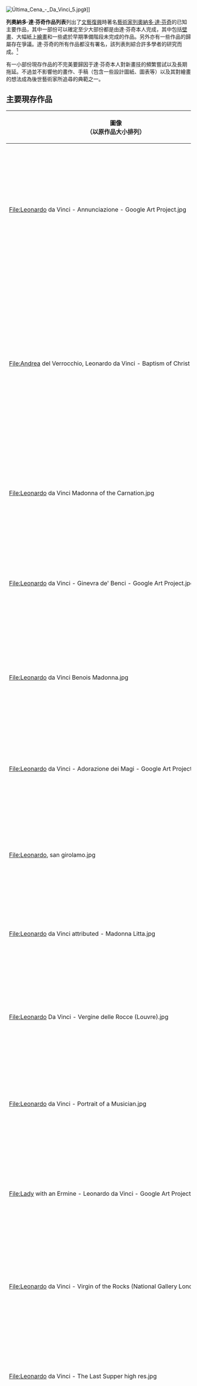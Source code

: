 {{noteTA
|T=zh-cn:列奥纳多·达·芬奇作品列表; zh-tw:李奧納多·達文西作品列表; zh-hk:李安納度·達文西作品列表;
|1=zh-cn:列奥纳多; zh-tw:李奧納多; zh-hk:李安納度;
|2=zh-cn:达·芬奇; zh-tw:達文西; zh-hk:達文西;
|3=zh-cn:芬奇; zh-tw:文西; zh-hk:文西;
}}
[[File:Última_Cena_-_Da_Vinci_5.jpg|thumb]]》]]

'''列奧納多·達·芬奇作品列表'''列出了[[文藝復興|文藝復興]]時著名[[藝術家|藝術家]][[列奧納多·達·芬奇|列奧納多·達·芬奇]]的已知主要作品，其中一部份可以確定至少大部份都是由達·芬奇本人完成，其中包括[[壁畫|壁畫]]、大幅紙上[[繪畫|繪畫]]和一些處於早期準備階段未完成的作品。另外亦有一些作品的歸屬存在爭議。達·芬奇的所有作品都沒有署名，該列表則綜合許多學者的研究而成。<ref name= Chiesa>
{{Cite book
 | first = Angela Ottino
 | last = della Chiesa
 | title = The Complete Paintings of Leonardo da Vinci
 | year = 1967
 | publisher = Penguin
 | isbn = 0-14-008649-8
 | ref = harv
}}</ref>

有一小部份現存作品的不完美要歸因于達·芬奇本人對新畫技的頻繁嘗試以及長期拖延。不過並不影響他的畫作、手稿（包含一些設計圖紙、圖表等）以及其對繪畫的想法成為後世藝術家所追尋的典範之一。<!-- - The first set of {{Ntsh}} parameters gives the painting's surface in cm squared.
      The second set, going from 01 to 21, places the works in their chronological order.
      The third set sorts the paintings according to the strength of their attribution to Leonardo. The different grades are as follows:
       1. Universally accepted
       2. Almost universally accepted
       3. Ginevra de' Benci and Lady with an Ermine (each dependent on the other)
       4. Generally accepted
       5. By Leonardo and other hands
       6. Disputed (La Belle ferronniere and Portrait of a Musician; these attributions are accepted somewhat more than those in the category below, according to Ottino della Chiesa.)
       7. Disputed
       If unsure of attribution status, set as 8.
------- -->

==主要現存作品==
{| class="wikitable sortable" style="font-size:95%; border:0; text-align:left; line-height:150%;"
|-
! 圖像<br>（以原作品大小排列）
! style="width:200px;"| 作品信息
! 認可度及其他
! style="width:180px;"|時間
|-
| {{Ntsh|21266}}<gallery widths="180" heights="150">
File:Leonardo da Vinci - Annunciazione - Google Art Project.jpg</gallery>
| {{hs|Annunciation}}
: '''《[[聖母領報_(達文西)|聖母領報]]》'''
:''The Annunciation''
: 白楊木板上的油畫及蛋彩畫
: 98 × 217 cm
: 佛羅倫薩，[[烏菲茲美術館|烏菲茲美術館]]
| {{Ntsh|2}}
: '''普遍認可'''
: 直到1869年它還一直被認為屬於[[安德烈·德爾·委羅基奧|韋羅基奧]]，現在則普遍被認為是達文西的早期作品。此觀點由[[卡爾·愛德華·馮·李帕特|李帕特]]提出，支持著包括[[伯納德·貝倫松|貝倫松]]、[[肯尼斯·麥肯齊·克拉克|克拉克]]等人。<ref name=Chiesa/>
| {{Ntsh|01}}
: {{circa|1473–4}} {{Harv|Kemp|2011}}
: {{circa|1472–6}} {{Harv|Syson|2011}}
: {{circa|1473–5}} {{Harv|Zöllner|2011}}
: {{circa|1472–5}}, 可能是1473–4 {{Harv|Marani|2000}}
|-
| {{Ntsh|26727}}<gallery widths="180" heights="200">
File:Andrea del Verrocchio, Leonardo da Vinci - Baptism of Christ - Uffizi.jpg</gallery>
| {{hs|Baptism of Christ}}
: '''《[[基督受洗_(韋羅基奧)|基督受洗]]》'''
: ''The Baptism of Christ''
: 楊木板上的油畫及蛋彩畫
: 177 × 151 cm
: 佛羅倫薩，烏菲茲美術館
| {{Ntsh|4}}
: '''韋羅基奧和達·芬奇'''
:由韋羅基奧和達文西合作完成，左手的天使為達文西作品。<ref name= Vasari>Giorgio Vasari, ''Lives of the Artists'', 1568; this edition Penguin Classics, trans. George Bull 1965, ISBN 0-14-044164-6</ref> 一般認為達文西還繪製了畫面的背景和基督的軀幹。左手天使為達文西所繪這一觀點被[[威廉·馮·伯德|伯德]]、塞德利茨以及沃塞曼等人認可。<ref name=Chiesa/>
| {{Ntsh|04}}
: {{circa|1476}} {{Harv|Kemp|2011}}
: {{circa|1470–2}} and {{circa|1475}} {{Harv|Zöllner|2011}}
: 可能是1475–8 {{Harv|Marani|2000}}
|-
| {{Ntsh|2945}}<gallery widths="180" heights="200">
File:Leonardo da Vinci Madonna of the Carnation.jpg</gallery>
| {{hs|Madonna of the Carnation}}
: '''《[[聖母的康乃馨|聖母的康乃馨]]》'''
: ''Madonna of the Carnation''
: 楊木板上的油畫及蛋彩畫 (?)
: 62 × 47.5 cm
: 慕尼黑，[[老繪畫陳列館|老繪畫陳列館]]
| {{Ntsh|4}}
: '''普遍認可'''
: 一般認為此畫的作者是達文西，但可能包含一些佛蘭德藝術家的復繪。<ref name=Chiesa/>
| {{Ntsh|03}}
: {{circa|1475–6}} {{Harv|Kemp|2011}}
: {{circa|1477–8}} {{Harv|Syson|2011}}
: {{circa|1472–8 (?)}} {{Harv|Zöllner|2011}}
:1473- 1478 {{Harv|Marani|2000}}
|-
| {{Ntsh|1424}}<gallery widths="180" heights="200">
File:Leonardo da Vinci - Ginevra de' Benci - Google Art Project.jpg</gallery>
| {{hs|Ginevra de' Benci}}
: '''《[[班琪的画像|班琪的画像]]》'''
: ''Ginevra de' Benci''
: 楊木板上的油畫及蛋彩畫
: 38.8 × 36.7 cm, 15.3 × 14.4 in
: 華盛頓特區，[[國家藝廊|國家藝廊]]
| {{Ntsh|3}}
: '''普遍認可'''
:1866年[[古斯塔·弗雷德里奇·瓦根|瓦根]]提出這幅畫應該是達文西所繪，20世紀早期的學者多不同意此觀點，但現在被廣泛認可。<ref name=Chiesa/>
| {{Ntsh|02}}
: {{circa|1476–8}} {{Harv|Kemp|2011}}
: {{circa|1474 / 1478}} {{Harv|Syson|2011}}
: {{circa|1478–80}} {{Harv|Zöllner|2011}}
: {{circa|1474}} / 1475–6 {{Harv|Marani|2000}}
|-
| {{Ntsh|1634}}<gallery widths="180" heights="200">
File:Leonardo da Vinci Benois Madonna.jpg</gallery>
| {{hs|Benois Madonna}}
: '''《[[柏諾瓦的聖母|柏諾瓦的聖母]]》'''
: ''Benois Madonna''
: 木板上的油畫，并被轉移到帆布上
: 49.5 × 33 cm
: 聖彼得堡，[[埃爾米塔日博物館|埃爾米塔日博物館]]
| {{Ntsh|4}}
: '''普遍認可'''
: 大部份學者認為該畫作由達文西繪於1478年。<ref name=Chiesa/>
| {{Ntsh|05}}
: {{circa|1479–80}} {{Harv|Kemp|2011}}
: {{circa|1481 onwards}} {{Harv|Syson|2011}}
: {{circa|1478–80}} {{Harv|Zöllner|2011}}
: 可能在1481年3月之後 {{Harv|Marani|2000}}
|-
| {{Ntsh|60000}}<gallery widths="180" heights="200">
File:Leonardo da Vinci - Adorazione dei Magi - Google Art Project.jpg|</gallery>
| {{hs|Adoration of the Magi}}
: '''《[[三博士來朝_(達文西)|三博士來朝]]》'''（未完成）
: ''The Adoration of the Magi''
: 木板上的油畫（畫底色）
: 240 × 250 cm, 96 × 97 in
: 佛羅倫薩，烏菲茲美術館
| {{Ntsh|1}}
: '''廣泛認可'''
| {{Ntsh|06}}
: {{circa|1479–81}} {{Harv|Kemp|2011}}
: {{circa|1480–2}} {{Harv|Syson|2011}}
: 1481/2 {{Harv|Zöllner|2011}}
: 1481 {{Harv|Marani|2000}}
|-
| {{Ntsh|7725}}<gallery widths="180" heights="200">
File:Leonardo, san girolamo.jpg</gallery>
| {{hs|S. Jerome in the Wilderness}}
: '''《[[聖葉理諾在野外_(達文西)|聖葉理諾在野外]]》'''（未完成）
: ''St. Jerome in the Wilderness''
: 胡桃木板上的油畫和蛋彩畫
: 103 × 75 cm, 41 × 30 in
: [[梵蒂岡博物館|梵蒂岡博物館]]
| {{Ntsh|1}}
:'''廣泛認可'''
| {{Ntsh|07}}
: {{circa|1480–2}} {{Harv|Kemp|2011}}
: {{circa|1488–90}} {{Harv|Syson|2011}}
: {{circa|1480–2}} {{Harv|Zöllner|2011}}
: 可能為約1480年 {{Harv|Marani|2000}}
|-
| {{Ntsh|1386}}<gallery widths="180" heights="200">
File:Leonardo da Vinci attributed - Madonna Litta.jpg</gallery>
| {{hs|Madonna Litta}}
: '''《[[哺乳聖母|哺乳聖母]]》'''
: ''Madonna Litta''
: 白楊木板上的蛋彩畫（可能還有油畫成份）
: 42 × 33 cm
: 聖彼得堡，埃爾米塔日博物館
| {{Ntsh|7}}
: '''達文西和其他的藝術家？'''{{efn|''Madonna Litta'': Leonardo da Vinci with [[Giovanni_Antonio_Boltraffio|Giovanni Antonio Boltraffio]] {{Harv|Kemp|2011|p=254}}; Leonardo da Vinci {{Harv|Syson|2011}}; Boltraffio (?) after a design by Leonardo {{Harv|Zöllner|2011|p=227}}}}
| {{Ntsh|08}}
: {{circa|1481–97}} {{Harv|Kemp|2011}}
: {{circa|1491–5}} {{Harv|Syson|2011}}
: {{circa|1490}} {{Harv|Zöllner|2011}}
: 不在{{Harvnb|Marani|2000}}列表中
|-
| {{Ntsh|24278}}<gallery widths="180" heights="200">
File:Leonardo Da Vinci - Vergine delle Rocce (Louvre).jpg</gallery>
| {{hs|Virgin of the Rocks}}
: '''《[[岩間聖母|岩間聖母]]》''' （盧浮宮版）
: ''Virgin of the Rocks''
: 木板上的油畫，并被轉移到帆布上
: 199 × 122 cm, 78.3 × 48.0 in
: 巴黎，[[盧浮宮|盧浮宮]]
| {{Ntsh|1}}
: '''廣泛認可'''
: 有兩個早期版本，另一版本藏於[[國家美術館_(倫敦)|國家美術館]]
| {{Ntsh|09}}
: 1483–{{circa|1490}} {{Harv|Kemp|2011}}
: 1483–{{circa|1485}} {{Harv|Syson|2011}}
: 1483–1484/5 {{Harv|Zöllner|2011}}
: 1483- 1486 {{Harv|Marani|2000}}
|-
| {{Ntsh|1440}}<gallery widths="180" heights="200">
File:Leonardo da Vinci - Portrait of a Musician.jpg</gallery>
| {{hs|Portrait of a Musician}}
: '''《[[音樂家肖像|音樂家肖像]]》'''（未完成）
: ''Portrait of a Musician''
: 胡桃木板(?)上的油畫及蛋彩畫
: 45 × 32 cm
: 米蘭，[[盎博羅削圖書館|盎博羅削圖書館]]
| {{Ntsh|6}}
: '''廣泛認可'''{{efn|''Portrait of a Musician'': Leonardo da Vinci {{Harv|Kemp|2011|p=254}}; Giovanni Antonio Boltraffio (?) and Leonardo (?) {{Harv|Zöllner|2011|p=225}}}}
| {{Ntsh|10}}
: {{circa|1485}} {{Harv|Kemp|2011}}
: {{circa|1486–7}} {{Harv|Syson|2011}}
: {{circa|1485}} {{Harv|Zöllner|2011}}
: 可能為約1485年 {{Harv|Marani|2000}}
|-
| {{Ntsh|2106}}<gallery widths="180" heights="200">
File:Lady with an Ermine - Leonardo da Vinci - Google Art Project.jpg</gallery>
| {{hs|Lady with an Ermine}}
: '''《[[抱银鼠的女子|抱银鼠的女子]]》'''
: ''Lady with an Ermine''
: 胡桃木板上的油畫
: 54 × 39 cm
: 克拉科夫，[[恰尔托雷斯基博物馆|恰尔托雷斯基博物馆]]
| {{Ntsh|3}}
: '''普遍認可'''
: 1889年首次提出屬於達文西并備受爭議，但現在被普遍認可。<ref name=Chiesa/> 畫中人物被認為是[[切奇利婭·加萊拉尼|切奇利婭·加萊拉尼]]。<ref>M. Kemp, entry for ''The Lady with an Ermine'' in the exhibition ''Circa 1492: Art in the Age of Exploration'' (Washington-New Haven-London) pp 271f, states "the identification of the sitter in this painting as Cecilia Gallerani is reasonably secure;" Janice Shell and Grazioso Sironi, "Cecilia Gallerani: Leonardo's Lady with an Ermine" ''Artibus et Historiae'' '''13''' No. 25 (1992:47-66) discuss the career of this identification since it was first suggested in 1900.</ref>
| {{Ntsh|11}}
: {{circa|1490}} {{Harv|Kemp|2011}}
: {{circa|1489–90}} {{Harv|Syson|2011}}
: 1489/1490 {{Harv|Zöllner|2011}}
: 1489–90 {{Harv|Marani|2000}}
|-
| {{Ntsh|22740}}<gallery widths="180" heights="200">
File:Leonardo da Vinci - Virgin of the Rocks (National Gallery London).png</gallery>
| {{hs|Virgin of the Rocks}}
: '''《[[岩間聖母|岩間聖母]]》'''
: ''Virgin of the Rocks''
: 鑲木白楊木板上的油畫
: 189.5 × 120 cm, 74.6 × 47.25 in
: 倫敦，國家美術館
| {{Ntsh|4}}
: '''普遍認可'''
: 其創作時間晚於盧浮宮版本，可能是與[[安布羅喬·德·普瑞迪斯|安布羅喬·德·普瑞迪斯]]及其他藝術家合作完成的。<ref name=Chiesa/>
| {{Ntsh|12}}
: {{circa|1495–1508}} {{Harv|Kemp|2011}}
: {{circa|1491/2–9 and 1506–8}} {{Harv|Syson|2011}}
: {{circa|1495–9 and 1506–8}} {{Harv|Zöllner|2011}}
: 1491 / 1494- 1508 {{Harv|Marani|2000}}
|-
| {{Ntsh|404800}}<gallery widths="180" heights="150">
File:Leonardo da Vinci - The Last Supper high res.jpg</gallery>
| {{hs|Last Supper}}
: '''《[[最後的晚餐_(達文西)|最後的晚餐]]》'''
: ''The Last Supper''
: 洋乳香、樹脂和石膏底上的蛋彩畫
: 460 × 880 cm, 181 × 346 in
: 米蘭，[[恩寵聖母_(米蘭)|恩寵聖母]]的修道院中
| {{Ntsh|1}}
: '''廣泛認可'''
: 據[[盧卡·帕西奧利|盧卡·帕西奧利]]記載，該畫完成於1498年2月9日。<ref name="Marani 339">{{Harvnb|Marani|2000|p=339}}</ref>
| {{Ntsh|13}}
: {{circa|1495–8}} {{Harv|Kemp|2011}}
: 1492–7/8 {{Harv|Syson|2011}}
: {{circa|1495–8}} {{Harv|Zöllner|2011}}
: 1494- 1498 {{Harv|Marani|2000}}
|-
| {{Ntsh|2728}}<gallery widths="180" heights="200">
File:Leonardo da Vinci (attrib)- la Belle Ferroniere.jpg</gallery>
| {{hs|Belle ferronnière}}
: '''《[[美麗的費隆妮葉夫人|美麗的費隆妮葉夫人]]》'''
: ''La belle ferronnière''
: 胡桃木板上的油畫
: 62 × 44 cm
: 巴黎，盧浮宮
| {{Ntsh|6}}
: '''普遍認可'''
| {{Ntsh|14}}
: {{circa|1496–7}} {{Harv|Kemp|2011}}
: {{circa|1493–4}} {{Harv|Syson|2011}}
: {{circa|1496–7}} {{Harv|Zöllner|2011}}
: {{circa|1490–5}} 或 1495–6 {{Harv|Marani|2000}}
|-
| {{Ntsh|500000}}<!--NB: this number is inaccurate; it's designed to be sorted as the largest--><gallery widths="180" heights="200">
File:Leonardo Sala delle Asse detail.jpg</gallery>
| {{hs|Sala delle Asse}}
: '''《天軸廳》'''
: ''Sala delle Asse''
: 石膏上的蛋彩畫
: 米蘭，[[斯福爾扎古堡|斯福爾扎古堡]]
| {{Ntsh|1}}
: '''廣泛認可'''
: 19世紀末發現了關於此畫兩個方案的殘稿。<ref name="Marani 339"/>
| {{Ntsh|15}}
: {{circa|1498–9}} {{Harv|Kemp|2011}}
: {{circa|1498}} {{Harv|Syson|2011}}
: {{circa|1498–9}} {{Harv|Zöllner|2011}}
: {{circa|1497–8}} {{Harv|Marani|2000}}
|-
| {{Ntsh|14910}}<gallery widths="180" heights="200">
File:Leonardo - St. Anne cartoon-alternative-downsampled.jpg</gallery>
| {{hs|Virgin and Child with St Anne and St John the Baptist}}
: '''《[[聖母子與聖安妮、施洗者聖約翰|聖母子與聖安妮、施洗者聖約翰]]》'''
: ''The Virgin and Child with St Anne and St John the Baptist''
: 著色紙上的炭筆及黑白粉筆畫，張在帆布上。
: 142 × 105 cm, 55.7 × 41.2 in
:倫敦，國家美術館
| {{Ntsh|1}}
: '''廣泛認可'''
| {{Ntsh|16}}
: {{circa|1499–1500}} {{Harv|Syson|2011}}
: 1499–1500 或 {{circa|1508 (?)}} {{Harv|Zöllner|2011}}
: {{circa|1506–8}} {{Harv|Chapman|Faietti|2010}}
: {{circa|1508}} {{Harv|Kemp|2006}}
: 意大利學者：{{circa|1501–5}}; 佩德雷蒂和盎格魯-薩克遜學者：1506–8，瓦爾瑟曼：1499 {{Harv|Marani|2000}}
|-
| {{Ntsh|2898}}<gallery widths="180" heights="200">
File:Da Vinci Isabella d'Este.jpg</gallery>
| {{hs|Portrait of Isabella d'Este}}
: '''《[[伊莎貝拉·埃斯特|伊莎貝拉·埃斯特]]肖像》'''
: ''Portrait of Isabella d'Este''
: 由黑、紅、黃粉筆繪於之上
: 63 × 46 cm
: 巴黎，盧浮宮
| {{Ntsh|1}}
: '''廣泛認可'''
| {{Ntsh|17}}
: {{circa|1499–1500}} {{Harv|Syson|2011}}
:1499年12月 – 1500年3月 (?) {{Harv|Zöllner|2011}}
: 結束於 1499 / 1500早期 {{Harv|Marani|2000}}
|-
| {{Ntsh|1799.52}}<gallery widths="180" heights="200">
File:Leonardo_da_Vinci,_Madonna_of_the_Yarnwinder,_Buccleuch_version.jpg</gallery>
| {{hs|Madonna of the Yarnwinder}}
: '''《[[聖母像|聖母像]]》'''
: ''The Madonna of the Yarnwinder''（''The Buccleuch Madonna''）
: 胡桃木板上的油畫
: 48.9 × 36.8 cm
: 愛丁堡，[[蘇格蘭國家美術館|蘇格蘭國家美術館]]（從 [[布萊克公爵藏品列表|布萊克公爵的藏品]]中長期租借）
|
: '''達文西和其他藝術家?'''{{efn|''Buccleuch Madonna'': Leonardo da Vinci and an anonymous 16th-century painter {{Harv|Syson|2011|p=294}}; Workshop of Leonardo after a design by Leonardo {{Harv|Zöllner|2011|p=239}}}}
: 1501年佛儸倫薩的一份文件證明該畫屬於達文西，1507年交付贊助人。此畫與''Lansdowne Madonna''極其相似，科學證據顯示這兩幅畫可能都是達文西完成的。<ref>{{Harvnb|Kemp|2011|loc=253}}</ref>
| {{Ntsh|18}}
: {{circa|1501–7}} {{Harv|Kemp|2011}}
: {{circa|1499 onwards}} {{Harv|Syson|2011}}
: 1501–7 {{Harv|Zöllner|2011}}
: {{Harvnb|Marani|2000}}中無數據
|-
| {{Ntsh|1827.28}}<gallery widths="180" heights="200">
File:Madonna of the Yarnwinder.jpg</gallery>
| {{hs|Madonna of the Yarnwinder}}
: '''《[[聖母像|聖母像]]》'''
: ''The Madonna of the Yarnwinder''（''The Lansdowne Madonna''）
: 木板上的油畫
: 50.2 × 36.4 cm
: 美國，私人收藏
|
: '''底畫可能是由達文西完成的'''{{efn|''Lansdowne Madonna'': [[Salaì|Salaì]] after a design by Leonardo {{Harv|Zöllner|2011|p=238}}}}
| {{Ntsh|18}}
: {{circa|1501–7}} {{Harv|Kemp|2011}}
: {{circa|1501–7 (?)}} {{Harv|Zöllner|2011}}
: 無數據 {{Harvnb|Marani|2000}}
|-
| {{Ntsh|2978.24}}<gallery widths="180" heights="200">
File:Leonardo da Vinci or Boltraffio (attrib) Salvator Mundi circa 1500.jpg</gallery>
| {{hs|Salvator Mundi}}
: '''《[[救世主_(達文西)|救世主]]》'''
: ''Salvator Mundi''
:木版上的油畫
: 45.4 cm × 65.6 cm, 25.8 in × 17.9 in
: 紐約，私人收藏
| {{Ntsh|4}}
: '''普遍認可'''<ref>For a partial list of scholars who accept the attribution, see {{cite web |url=http://www.theartnewspaper.com/articles/Leonardo%E2%80%99s%20Saviour%20of%20the%20World%20rediscovered%20in%20New%20York%20/25079 |title=Leonardo's Saviour of the World rediscovered in New York |last1=Bailey |first1=Martin |work=[[The_Art_Newspaper|The Art Newspaper]] |date=31 October 2011 |accessdate=21 February 2012 |archive-date=2020-01-26 |archive-url=https://web.archive.org/web/20200126151712/https://www.theartnewspaper.com/articles/Leonardo%E2%80%99s%20Saviour%20of%20the%20World%20rediscovered%20in%20New%20York%20/25 |dead-url=no }}</ref>
: 2000年代復原，原作筆劃發現於基督的右手和其他地方。<ref>{{Harvnb|Syson|2011|loc=302}}</ref>
| {{Ntsh|18}}
: {{circa|1504–7}} {{Harv|Kemp|2011}}
: {{circa|1499 onwards}} {{Harv|Syson|2011}}
: {{circa|1495–7}}? （{{Harvnb|Marani|2000}}，被認為已逸失）
|-
| {{Ntsh|18816}}<gallery widths="180" heights="200">
File:Leonardo da Vinci - Virgin and Child with St Anne C2RMF retouched.jpg</gallery>
| {{hs|Virgin and Child with St. Anne}}
: '''《[[聖母子與聖安妮|聖母子與聖安妮]]》'''
: ''The Virgin and Child with St. Anne''
: 木板上的油畫
: 168 × 112 cm, 66.1 × 44.1 in
: 巴黎，盧浮宮
| {{Ntsh|1}}
: '''廣泛認可'''
| {{Ntsh|19}}
: {{circa|1508–17}} {{Harv|Kemp|2011}}
: {{circa|1501 onwards}} {{Harv|Syson|2011}}
: {{circa|1510–3}} {{Harv|Marani|2000}}
|-
| {{Ntsh|4070}}<gallery widths="180" heights="200">
File:Mona_Lisa,_by_Leonardo_da_Vinci,_from_C2RMF_retouched.jpg</gallery>
| {{hs|Mona Lisa}}
: '''《[[蒙娜麗莎|蒙娜麗莎]]》'''
: ''Mona Lisa''
: 楊木板上的油畫
: 76.8 × 53.0 cm, 30.2 × 20.9 in
: 巴黎，盧浮宮
| {{Ntsh|1}}
: '''廣泛認可'''
| {{Ntsh|20}}
: {{circa|1503–16}} {{Harv|Kemp|2011}}
: {{circa|1502 onwards}} {{Harv|Syson|2011}}
: 1503–6以及 (1510?) {{Harv|Zöllner|2011}}
: 可能開始并完成與於1503–4年間 {{Harv|Marani|2000}}
|-
| {{Ntsh|518}}<gallery widths="180" heights="200">
File:Leonardo da Vinci - Female head (La Scapigliata) - WGA12716.jpg</gallery>
| {{hs|Head of a Woman}}
: '''《[[女子頭像_(達文西)|女子頭像]]》''' 
: ''Head of a Woman''或 ''La Scapigliata''
: 由鉛白等繪於木板上
: 24.7 × 21 cm
: 帕爾瑪，[[帕爾瑪國家美術館|帕爾瑪國家美術館]]
| {{Ntsh|1}}
: '''普遍認可'''{{efn|''La Scapigliata'': Follower of Leonardo {{Harv|Syson|2011|p=198, n. 9}}; “ascribed today to Leonardo” {{Harv|Marani|2000|p=140}}}}
| {{Ntsh|20}}
: {{circa|1508}} {{Harv|Marani|2000}}
: 不在{{Harvnb|Kemp|2011}}或{{Harvnb|Zöllner|2011}}的清單中
|-
| {{Ntsh|3933}}<gallery widths="180" heights="200">
File:Saint_Jean-Baptiste,_by_Leonardo_da_Vinci,_from_C2RMF_retouched.jpg</gallery>
| {{hs|St. John the Baptist}}
: '''《[[施洗者聖約翰_(達文西)|施洗者聖約翰]]》'''
: ''St. John the Baptist''
:胡桃木板上的油畫
: 69 × 57 cm, 27.2 × 22.4 in
:巴黎，盧浮宮
| {{Ntsh|4}}
: '''普遍認可'''
: 據“Anonimo Gaddiano”記載此畫為聖約翰，一般認為這是達文西的最後一項傑作。<ref name=Chiesa/>
| {{Ntsh|21}}
: {{circa|1508–16}} {{Harv|Kemp|2011}}
: {{circa|1508–16}} {{Harv|Zöllner|2011}}
: {{circa|1508}} {{Harv|Marani|2000}}
|}

==有爭議的作品==
{| class="wikitable sortable" style="font-size:95%; border:0; text-align:left; line-height:150%;"
|-
! class="unsortable"| 圖像
! style="width:200px;" class="unsortable"| 細節
! class="unsortable"| 認可度及其他
! style="width:155px;" class="unsortable"| 時間
|-
| <gallery widths="180" heights="200">
File:Verrocchio workshop - Tobias and the Angel - NG.jpg</gallery>
|
: 《'''[[托比亞斯和天使|托比亞斯和天使]]》'''
: ''Tobias and the Angel''
: 白楊木板上的蛋彩畫
: 83.6 × 66 cm
: 倫敦，國家美術館
|
: 韋羅基奧的作品，當時達文西在他的畫室工作。[[馬丁·坎普_(藝術史學家)|馬丁·坎普]]認為達文西繪製了該作品的一些部份（很有可能是魚），華盛頓國家藝廊的大衛·艾倫·布朗認為狗也是達文西畫的。
|
: {{circa|1473}} {{harv|Kemp|2011}}
: {{Harvnb|Marani|2000}}無時間
|-
| {{Ntsh|201}}<gallery widths="180" heights="200">
File:Lorenzo di Credi - Madonna Dreyfus.jpg</gallery>
| {{Ntsh|03}}
: 《'''抱嬰聖母》'''
: ''The Dreyfus Madonna''
: 木板上的油畫
: 15.7 × 12.8 cm,  6.13 × 5 in
: 華盛頓特區，國家藝廊
| {{Ntsh|7}}
: 被認為是韋羅基奧或[[洛倫佐・迪・克雷蒂|洛倫佐・迪・克雷蒂]]的作品，也因嬰兒太過拙略而被認為是達文西的早期作品。<ref name=Chiesa/><ref>
{{Cite book
 | first = Daniel
 | last = Arasse
 | title = Leonardo da Vinci
 | year = 1997
 | publisher = Konecky & Konecky
 | isbn = 1-56852-198-7
 | ref = harv
 | postscript = 
}}</ref> 
|
: 可能為1469年左右 {{Harv|Marani|2000}}
|-
|<gallery widths="180" heights="200">
File:Profile of a Young Fiancee - da Vinci.jpg</gallery>
|
: 《'''[[美麗公主|美麗公主]]'''》
: ''La Bella Principessa''
: 牛皮紙
: 33 × 22 cm
:瑞士，私人收藏
|
: 馬丁·坎普認為該畫符合達文西的一貫格式，並有其指紋。<ref>{{cite news | first=James | last=Adams | title=Montreal art expert identifies da Vinci drawing | publisher=The Globe and Mail | date=October 13, 2009 | url=http://www.theglobeandmail.com/news/arts/montreal-art-expert-identifies-da-vinci-drawing/article1322211/ | accessdate=2009-10-14 | archive-date=2009-10-28 | archive-url=https://web.archive.org/web/20091028054955/http://www.theglobeandmail.com/news/arts/montreal-art-expert-identifies-da-vinci-drawing/article1322211/ | dead-url=no }}</ref> 但其他專家並不同意。<ref name=G1>[http://www.newyorker.com/reporting/2010/07/12/100712fa_fact_grann?currentPage=all "The Mark of a Masterpiece"] {{Wayback|url=http://www.newyorker.com/reporting/2010/07/12/100712fa_fact_grann?currentPage=all |date=20140719031526 }} by [[David_Grann|David Grann]], 《[[The_New_Yorker|The New Yorker]]》, vol. LXXXVI, no. 20, July 12 & 19, 2010, {{ISSN|0028792X}}</ref>
|
|-
| <gallery widths="180" heights="200">
File:Ambrogio de Predis - Portrait of a Woman - WGA18378.jpg</gallery>
|
: 《'''女子側面肖像'''》
: ''Portrait of a Lady in Profile''
: 米蘭，安布羅齊亞納美術館
|
: 一般認為是洛倫佐・迪・克雷蒂的作品，其面部可能來自達文西。<ref>{{cite book
  | last = Kemp
  | first = Martin
  | authorlink = Martin Kemp (art historian)
  | title = Leonardo
  | url = https://archive.org/details/leonardo00kemp
  | location = Oxford
  | publisher = Oxford University Press
  | year = 2004
  | page = [https://archive.org/details/leonardo00kemp/page/251 251]
}}</ref>
|
{{Harvnb|Kemp|2011}}中沒有出現。
: {{circa|1493–5}}
|-
| <gallery widths="180" heights="150">
File:Leonardo da Vinci (attrib) - The Holy Infants.jpg</gallery>
|
: 《'''[[相擁的聖嬰|相擁的聖嬰]]'''》
: ''The Holy Infants Embracing''
|
: 有數個私人收藏版
|
: {{circa|1486–1490}}
|-
| {{Ntsh|20355}}<gallery widths="180" heights="200">
File:Bacchus (painting).jpg</gallery>
| {{Ntsh|22}}
: 《'''[[巴克斯_(達文西)|巴克斯]]'''》
: Bacchus
: 胡桃木板上的油畫，後被轉移到帆布上
: 177 × 115 cm
:巴黎，盧浮宮
| {{Ntsh|7}}
: '''有爭議'''
|
: {{circa|1513–16}} {{harv|Kemp|2011}}
: {{circa|1510–5}}，{{harv|Marani|2000}}重繪
|-
|<gallery>Leonardo_da_Vinci_-_presumed_self-portrait_-_WGA12798.jpg</gallery>
|
: 《'''[[自畫像_(達文西)|自畫像]]'''》
: 紙上的紅粉筆畫
: 33.3 cm × 21.6 cm
:[[都靈|都靈]]，[[都靈畫家圖書館|皇家圖書館]]
|
:
許多學者認為它是列奧納多·達·芬奇的[[自畫像|自畫像]]。按照支持此學說者的說法，這幅畫是達文西在60歲左右繪成的。雖然並非學界同意觀點，但對公眾來說，這幅畫已經成為了達文西的典型肖像。<ref name="Zöllner">Frank Zöllner, ''Leonardo da Vinci'', Taschen (2000)</ref> 
|-
|<gallery></gallery>
|
: 《'''[[馬和騎手_(達文西)|馬和騎手]]'''》
:  c. 1508
:  倫敦私人收藏
|
:這個蠟雕作者或許是達文西。現由私人收藏，<ref>{{cite news |url=http://www.huffingtonpost.com/2012/08/13/horse-and-rider-discovere_n_1761467.html |title=‘Horse and Rider’ Discovered Leonardo Da Vinci Sculpture |date=14 August 2012 |publisher=Huffington Post |accessdate=16 January 2014 |archive-date=2019-03-26 |archive-url=https://web.archive.org/web/20190326124858/https://www.huffingtonpost.com/2012/08/13/horse-and-rider-discovere_n_1761467.html |dead-url=no }}</ref> 最早則是16世紀意大利畫家[[弗朗西斯科·美爾齊|弗朗西斯科·美爾齊]]的收藏。意大利歷史學家[[卡洛·佩德雷蒂|卡洛·佩德雷蒂]]在1985年提出了它是達文西作品的觀點。<ref>{{cite news |url=http://www.dailymail.co.uk/news/article-2195602/Leonardo-Da-Vinci-casting-Horse-Rider-unveiled-beeswax-sculpture-lost-centuries.html |title=Remarkable 500-year-old Leonardo Da Vinci casting of horse and rider unveiled after original was lost for centuries |date=29 August 2012 |publisher=Daily Mail News |accessdate=16 January 2014 |archive-date=2016-03-04 |archive-url=https://web.archive.org/web/20160304050659/http://www.dailymail.co.uk/news/article-2195602/Leonardo-Da-Vinci-casting-Horse-Rider-unveiled-beeswax-sculpture-lost-centuries.html |dead-url=no }}</ref><ref>{{cite news |url=http://www.bbc.co.uk/news/entertainment-arts-19396196 |title=Leonardo da Vinci's ‘Horse and Rider’ |date=28 August 2012 |publisher=BBC News |accessdate=16 January 2014 |archive-date=2019-03-29 |archive-url=https://web.archive.org/web/20190329182912/https://www.bbc.co.uk/news/entertainment-arts-19396196 |dead-url=no }}</ref>
|}

==軼作==
{| class="wikitable sortable" style="font-size:95%; border:0; text-align:left; line-height:150%;"
|-
! style="width:200px;" class="unsortable"| 作品
! class="unsortable"| 註釋
! style="width:200px;" class="unsortable"| 圖像
|-
|
: '''《龍盾》'''
:''Dragon shield''
|
: 據[[喬爾喬·瓦薩里|喬爾喬·瓦薩里]]記載是達文西年輕時的作品，被其父瑟皮耶羅·達·芬奇賣給商人，又被轉賣給米蘭公爵。<ref name="Marani Lost works">{{Harvnb|Marani|2000|p=431}}</ref>
|
|-
|
: '''《亞當和夏娃》'''
:''Adam and Eve'' 
|
: 瓦薩里和“Anonimo Gaddiano”對其有詳盡描述。是達文西為葡萄牙國王繪製的作品，瓦薩里在世時也曾是[[奧塔維諾·德·美第奇|奧塔維諾·德·美第奇]]的藏品。這幅畫可能影響了[[弗朗西斯科·迪·喬吉歐·馬提尼|弗朗西斯科·迪·喬吉歐·馬提尼]]的一幅畫作。<ref name="Marani Lost works"/>  
|
|-
|
: '''《[[美杜莎_(達文西)|美杜莎]]》'''
: ''Medusa''
: 木板上的油畫
|
: 據瓦薩里記載是達文西年輕時的作品
|
|-
|
: '''《圣貝納迪諾祭壇畫》'''
:''San Bernardo Altarpiece'' 
:木板上的油畫
|
: 1478年1月10日開始在佛羅倫薩[[舊宮|舊宮]]創作，但沒有完成。其原貌可從[[菲利皮諾·利皮|菲利皮諾·利皮]]的一幅藏於烏菲茲美術館的作品看出。<ref name="Marani Lost works"/>
|
|-
|
: '''《[[安吉亞里戰役_(繪畫)|安吉亞里戰役]]》'''
:''The Battle of Anghiari''
: 1504年5月4日開始
|
:[[彼得·保羅·魯本斯|彼得·保羅·魯本斯]]有此畫的仿作。
: 達文西本人的壁畫發現於舊宮。
| <gallery widths="180px" heights="150px">
File:Peter Paul Ruben's copy of the lost Battle of Anghiari.jpg</gallery>
|-
|
: '''《[[麗達和天鵝_(達文西)|麗達和天鵝]]》'''
:''Leda and the Swan''
: {{circa|1504–8}}<ref name="Marani Lost works"/>
|
: 據[[卡西亞諾·德爾·波佐|卡西亞諾·德爾·波佐]]記載，1625年藏於[[楓丹白露宮|楓丹白露宮]]

: 這幅畫已知的複製品有：
:*Cesare da Sesto，木板上的油畫，69.5 x 73.7 cm，威爾特郡，[[威爾頓樓|威爾頓樓]]
:*可能是Il Sodoma，木板上的蛋彩畫，115 x 86 cm，羅馬，[[博爾蓋塞美術館|博爾蓋塞美術館]]
:*[[佛朗西斯科·梅爾齊|佛朗西斯科·梅爾齊]]，佛羅倫薩，烏菲茲美術館
:*可能是Fernando Yáñez de la Almedina，木板上的油畫，131.1 x 76.2 cm，費城，[[費城藝術博物館|費城藝術博物館]]
:*[[贾姆皮特里诺|贾姆皮特里诺]]，黑斯廷斯侯爵藏品
:*贾姆皮特里诺，米蘭，私人藏品
:*木板上的油畫，新奧爾良，[[新奧爾良藝術博物館|新奧爾良藝術博物館]]
| <gallery widths="180px" heights="200px">
File:Leda and the Swan 1505-1510.jpg</gallery>
|-
|
: '''《天使報喜》'''
:''Angel of the Annunciation'' 
: {{circa|1510–3}}<ref name="Marani Lost works"/>
|
:據瓦薩里記載是達文西的作品，右側作品的作者可能是[[薩萊_(畫家)|薩萊]]，現藏於[[巴塞爾美術館|巴塞爾美術館]]。<ref name=JS>{{Cite document
 | first = John
 | last = Shearman
 | title = Only Connect...: Art and the Spectator in the Italian Renaissance
 | url = https://archive.org/details/onlyconnectartsp00shea_0
 | place = Oxford
 | publisher = Oxford University Press
 | page = [https://archive.org/details/onlyconnectartsp00shea_0/page/33 33]
 | year = 1992
 | ref = harv
}}</ref> 其他受達文西有影響的作品還有：
:* [[伯納迪諾·盧伊尼|伯納迪諾·盧伊尼]]，《施洗者聖約翰》，巴塞爾
:* [[巴乔・班迪内利|巴乔・班迪内利]]，《天使報喜》，素描
| <gallery widths="180" heights="200"> File:Leonardo da Vinci - Angelo Incarnato.jpg </gallery>
|}

==其他==
{| class="wikitable unsortable" style="font-size:95%; border:0; text-align:left; line-height:150%;"
|-
! 圖像
! style="width:200px;"| 細節
! 認可度及其他
|-
|<gallery>File:Fra Bartolomeo 001.jpg</gallery>
|
: '''《聖母子與聖約翰》'''
:''Madonna and Child with St Joseph''（''Adoration of the Christ Child''） 
: 木板上的蛋彩畫
: 直徑87釐米
: 羅馬，波各賽美術館
|
: 曾被認為是[[弗拉·巴爾托洛梅奧|弗拉·巴爾托洛梅奧]]的作品，後來發現可能是達文西的早期早期作品，其上的指紋與《抱銀鼠的女子》相同。<ref>{{cite news | last = Arie | first = Sophie | title = Fingerprint puts Leonardo in the frame | publisher = The Guardian | date = 16 February 2005 | url = http://www.guardian.co.uk/italy/story/0,12576,1415336,00.html | accessdate = 2007-09-27 | archive-date = 2008-01-17 | archive-url = https://web.archive.org/web/20080117061755/http://www.guardian.co.uk/italy/story/0,12576,1415336,00.html | dead-url = no }}</ref>
|-
|<gallery>File:Giampetrino-Leonardo.jpg</gallery>
|
: '''《抹大拉的瑪利亞》'''
:''Mary Magdalene'' 
: 瑞士，私人收藏
|
: 最近被認為可能是達文西的作品，以前則被認為屬贾姆皮特里诺。<ref>{{cite web   | title =A lost Leonardo? Top art historian says maybe   | publisher =Universal Leonardo   | date =   | url =http://www.universalleonardo.org/news.php?item=398   | accessdate =2007-09-27   | archive-date =2019-04-02   | archive-url =https://web.archive.org/web/20190402195002/http://www.universalleonardo.org/news.php?item=398   | dead-url =no   }}</ref> 但也有反對的聲音。<ref>{{cite news | first =Carlo | last =Bertelli | title =Due allievi non fanno un Leonardo | publisher =Il Corriere della Sera | language =it | date =November 19, 2005 | url =http://img204.imageshack.us/img204/6291/bertellileonardosr5.jpg | accessdate =2007-09-27 | archive-date =2012-05-16 | archive-url =https://web.archive.org/web/20120516161715/http://img204.imageshack.us/img204/6291/bertellileonardosr5.jpg | dead-url =no }}</ref>
|-
| <gallery>File:Christ Carrying the Cross (cropped).jpg</gallery>
|
: '''《基督背負著十字架》'''
:''Christ Carrying the Cross'' 
:  約1500年
:  白楊木板上的油畫
: 舊金山，私人收藏
|
: [[蘇富比|蘇富比]]曾認為這是Gian-Francesco de Maineri的作品，<ref name=SF/><ref>A similar image, without the tormentors, is in the Hermitage Museum, St Petersburg. [http://www.hermitagemuseum.org/fcgi-bin/db2www/descrPage.mac/descrPage?selLang=English&indexClass=PICTURE_EN&Query_Exp=%28WOA_AUTHOR+%3D%3D+%22Maineri%2C+Gian+Francesco%22%29&PID=GJ-286&numView=1&ID_NUM=1&thumbFile=%2Ftmplobs%2FAGTZ6GNRYP1E73GT6.jpg&embViewVer=last&comeFrom=browse&check=false&sorting=WOA_AUTHOR%5EWOA_NAME&thumbId=6&numResults=1&author=Maineri%2C%26%2332%3BGian%26%2332%3BFrancesco] {{Wayback|url=http://www.hermitagemuseum.org/fcgi-bin/db2www/descrPage.mac/descrPage?selLang=English&indexClass=PICTURE_EN&Query_Exp=%28WOA_AUTHOR+%3D%3D+%22Maineri%2C+Gian+Francesco%22%29&PID=GJ-286&numView=1&ID_NUM=1&thumbFile=%2Ftmplobs%2FAGTZ6GNRYP1E73GT6.jpg&embViewVer=last&comeFrom=browse&check=false&sorting=WOA_AUTHOR%5EWOA_NAME&thumbId=6&numResults=1&author=Maineri%2C%26%2332%3BGian%26%2332%3BFrancesco |date=20200218161637 }}</ref> 現擁有者聲稱其屬於達文西。<ref name=SF>[http://www.forbes.com/forbes/2003/1222/178.html Stephane Fitch ''DaVinci's Fingerprints'', 12.22.03] {{Wayback|url=http://www.forbes.com/forbes/2003/1222/178.html |date=20200916171456 }} accessed 7 July 2009. Martin Kemp, the expert on Leonardo's fingerprints, had not examined the painting when the article was written.</ref> 
|-
|<gallery>File:Leonardo da Vinci LUCAN self-portrait PORTRAIT.jpg</gallery>
|
:'''''Lucan portrait of Leonardo da Vinci''''' 
: [[瓦廖巴西利卡塔|瓦廖巴西利卡塔]]
|
: 2008年出現在私人收藏家手中，被鑒定為屬於某人的自畫像。時間為15至16世紀，其上的指紋與《抱銀鼠的女子》相同。也被認為屬於[[克里斯多法诺・德尔・阿尔蒂西莫|克里斯多法诺・德尔・阿尔蒂西莫]]。<ref>[http://en.surrentum.com/2010/08/self-portrait-of-leonardo/ Self-portrait of Leonardo] {{Wayback|url=http://en.surrentum.com/2010/08/self-portrait-of-leonardo/ |date=20180626192155 }}, Surrentum Online, accessed 2010-11-06</ref>
|-
|<gallery>File:The Isleworth Mona Lisa.jpg</gallery>
|
: '''《[[艾爾沃斯蒙娜麗莎|艾爾沃斯蒙娜麗莎]]》'''
:''Isleworth Mona Lisa'' 
: 瑞士，私人收藏
|
: 被認為是蒙娜麗莎的早期版本，其版本有二，一是1503年為[[麗莎·喬宮多|麗莎·喬宮多]]之夫[[弗蘭西斯科·喬宮多|弗蘭西斯科·喬宮多]]繪製的作品，二是1517年為[[朱利亞諾·德·美第奇_(內穆爾公爵)|朱利亞諾·德·美第奇]]繪製的盧浮宮版本。<ref>{{cite news |url=http://www.bbc.co.uk/news/entertainment-arts-19743875 |title=‘Early Mona Lisa’ painting claim disputed |date=27 September 2012 |publisher=BBC News |accessdate=26 January 2013 |archive-date=2021-01-25 |archive-url=https://web.archive.org/web/20210125010118/https://www.bbc.co.uk/news/entertainment-arts-19743875 |dead-url=no }}</ref>
|}

==手稿==

{| class="wikitable sortable" style="font-size:95%; border:0; text-align:left; line-height:150%;"
|-
! class="unsortable"| 圖像
! style="width:200px;"| 名稱
! 時間
! 頁數
! class="unsortable"| 註釋
! 現藏地點
|-
| <gallery>File:Ailes battantes Luc Viatour.jpg</gallery>
! 《[[大西洋古抄本|大西洋手稿]]》（''Codex Atlanticus''）
| 1478–1519
| 1,119
| 12卷，由[[彭佩歐·萊奧尼|彭佩歐·萊奧尼]]整理
| 米蘭，安布羅齊亞納美術館
|-
| <gallery>File:Leonardo da Vinci - Anatomical studies of the shoulder - WGA12824.jpg</gallery>
! 《溫莎手稿》（''Codex Windsor''）
| 1478–1518
| 153
|
| 溫莎，[[英國皇家收藏|英國皇家收藏]]
|-
| <gallery>File:Codex arundel.jpg</gallery>
! 《[[阿倫德爾手稿|阿倫德爾手稿]]》（''Codex Arundel''）
| 1480–1518
| 283
|
|倫敦，[[大英圖書館|大英圖書館]]
|-
| <gallery>File:Codex trivulzianus.jpg</gallery>
! 《[[提福兹欧手稿|提福兹欧手稿]]》（''Codex Trivulzianus''）
| c. 1487–90
| 55（原為62）
|
|米蘭，斯福爾扎古堡
|-
| <gallery>File:Codex Forster Book I Fol 7.jpg</gallery>
! 《佛斯特手稿》（''Codex Forster''）
| 1487–1505
| 354
|分三卷五份，下表按時間順序排列：
* '''I.2''' （米蘭，{{circa|1487–90}}）：論水利工程、水的運動及[[永恆運動|永恆運動]]。
* '''III'''（米蘭，{{circa|1490–3}}）：論幾何學、水力學，有些關於馬腿的素描和人類頭部解剖的描述。
* '''II.1'''（米蘭，{{circa|1495}})：論比例及其他。
* '''II.2'''（米蘭，1495–7）：論重量、應力、牽引力和平衡。
* '''I.1''' （佛羅倫薩，1505）：論固體的測量和[[拓撲學|拓撲學]]。<ref>{{cite web|url=http://www.vam.ac.uk/content/articles/f/forster-codices-leonardo-da-vinci-notebooks/|title=The Forster Codices: Leonardo da Vinci’s Notebooks at the V&A|publisher=Victoria and Albert Museum|accessdate=4 November 2012|archive-date=2018-03-09|archive-url=https://web.archive.org/web/20180309012303/http://www.vam.ac.uk/content/articles/f/forster-codices-leonardo-da-vinci-notebooks/|dead-url=no}}</ref>
| 倫敦，[[維多利亞和艾伯特博物館|維多利亞和艾伯特博物館]]
|-
| <gallery>File:Leonardo da vinci, Flying machine.jpg</gallery>
! 《巴黎手稿》（''Paris Manuscripts''）
| 1488–1505
| 超過2500
|
12卷，以A-M標注，下表按時間順序排列：
* '''B''' （1488–90；84頁）：論飛行器（包括直升飛機）、潛艇和戰爭機械設計。<ref>{{cite web|url=http://universalleonardo.org/work.php?id=474|title=Paris Manuscript B|work=Universal Leonardo|publisher=University of the Arts, London|accessdate=3 November 2012|archive-date=2019-04-02|archive-url=https://web.archive.org/web/20190402002635/http://universalleonardo.org/work.php?id=474|dead-url=no}}</ref>
* '''C''' （1490−1; 28頁，有一節逸失）：論明暗、水流及打擊樂器。<ref>{{cite web|url=http://universalleonardo.org/work.php?id=475|title=Paris Manuscript C|work=Universal Leonardo|publisher=University of the Arts, London|accessdate=3 November 2012|archive-date=2019-04-02|archive-url=https://web.archive.org/web/20190402002635/http://universalleonardo.org/work.php?id=475|dead-url=no}}</ref>
* '''A''' （{{circa|1492}}）：論畫、透視圖、水和機械。<ref>{{cite web|url=http://universalleonardo.org/work.php?id=473|title=Paris Manuscript A|work=Universal Leonardo|publisher=University of the Arts, London|accessdate=3 November 2012|archive-date=2019-04-03|archive-url=https://web.archive.org/web/20190403203130/http://universalleonardo.org/work.php?id=473|dead-url=no}}</ref>
* '''H''' （1493–4; 142頁）：是三個綁在一起的袖珍筆記，論[[歐幾裡德幾何|歐幾裡德幾何]]和繪畫工具的設計。<ref>{{cite web|url=http://universalleonardo.org/work.php?id=479|title=Paris Manuscript H|work=Universal Leonardo|publisher=University of the Arts, London|accessdate=3 November 2012|archive-date=2019-04-02|archive-url=https://web.archive.org/web/20190402002630/http://universalleonardo.org/work.php?id=479|dead-url=no}}</ref>
* '''M''' （late 1490s–1500; 48頁）：論幾何學、彈道學和植物學。<ref>{{cite web|url=http://universalleonardo.org/work.php?id=323|title=Paris Manuscript M|work=Universal Leonardo|publisher=University of the Arts, London|accessdate=3 November 2012|archive-date=2019-04-03|archive-url=https://web.archive.org/web/20190403203117/http://universalleonardo.org/work.php?id=323|dead-url=no}}</ref>
* '''L''' （1497–1502; 94頁）：論戰爭機械，曾在受雇於[[切薩雷·博吉亞|切薩雷·博吉亞]]時使用。<ref>{{cite web|url=http://universalleonardo.org/work.php?id=348|title=Paris Manuscript L|work=Universal Leonardo|publisher=University of the Arts, London|accessdate=3 November 2012}}</ref>
* '''K''' （1503–8; 128頁）：三個袖珍筆記，主要論幾何學。<ref>{{cite web|url=http://universalleonardo.org/work.php?id=322|title=Paris Manuscript K|work=Universal Leonardo|publisher=University of the Arts, London|accessdate=3 November 2012|archive-date=2019-04-02|archive-url=https://web.archive.org/web/20190402002637/http://universalleonardo.org/work.php?id=322|dead-url=no}}</ref>
* '''I''' （1497–1505; 139頁）：兩個袖珍筆記，論幾何學、建築學、拉丁文、透視圖和繪畫比例。<ref>{{cite web|url=http://universalleonardo.org/work.php?id=480|title=Paris Manuscript I|work=Universal Leonardo|publisher=University of the Arts, London|accessdate=3 November 2012|archive-date=2019-04-03|archive-url=https://web.archive.org/web/20190403203057/http://universalleonardo.org/work.php?id=480|dead-url=no}}</ref>
* '''D''' （1508–9; 10頁及20張圖紙）：論視覺。<ref>{{cite web|url=http://universalleonardo.org/work.php?id=501|title=Paris Manuscript D|work=Universal Leonardo|publisher=University of the Arts, London|accessdate=3 November 2012|archive-date=2021-03-08|archive-url=https://web.archive.org/web/20210308033533/http://universalleonardo.org/work.php?id=501|dead-url=no}}</ref>
* '''F''' （1508–13; 96頁）：論水、光學、幾何學和天文學。<ref>{{cite web|url=http://universalleonardo.org/work.php?id=477|title=Paris Manuscript F|work=Universal Leonardo|publisher=University of the Arts, London|accessdate=3 November 2012|archive-date=2019-06-17|archive-url=https://web.archive.org/web/20190617140712/http://www.universalleonardo.org/work.php?id=477|dead-url=no}}</ref>
* '''E''' （1513–4; originally 96頁）：論重量和重力的影響、如何排乾[[彭甸沼地|彭甸沼地]]、幾何學、繪畫和鳥類的飛行。<ref>{{cite web|url=http://universalleonardo.org/work.php?id=489|title=Paris Manuscript E|work=Universal Leonardo|publisher=University of the Arts, London|accessdate=3 November 2012|archive-date=2019-04-02|archive-url=https://web.archive.org/web/20190402002632/http://universalleonardo.org/work.php?id=489|dead-url=no}}</ref>
* '''G''' （1510–5; 93頁）：主要論植物學。<ref>{{cite web|url=http://universalleonardo.org/work.php?id=478|title=Paris Manuscript G|work=Universal Leonardo|publisher=University of the Arts, London|accessdate=3 November 2012|archive-date=2019-04-02|archive-url=https://web.archive.org/web/20190402002630/http://universalleonardo.org/work.php?id=478|dead-url=no}}</ref>
| 巴黎，[[法蘭西學會|法蘭西學會]]
|-
| <gallery>File:Leonardo da vinci, Double manuscript page on the Sforza monument.jpg</gallery>
! 《[[馬德里手稿_(達文西)|馬德里手稿]]》（''Codex Madrid''）
| 1490年代–1504
|
| 兩卷，發現於1966年：
* '''I'''（1490s）：主要論機構學。<ref>{{cite web|url=http://universalleonardo.org/work.php?id=503|title=Codex Madrid I|work=Universal Leonardo|publisher=University of the Arts, London|accessdate=3 November 2012|archive-date=2019-04-03|archive-url=https://web.archive.org/web/20190403203059/http://universalleonardo.org/work.php?id=503|dead-url=no}}</ref>
* '''II'''（1503–4）：各種繪畫，包括如何使[[阿諾河|阿諾河]]轉向的地圖以及[[達文西的馬|斯福爾扎紀念碑]]的鑄造。<ref>{{cite web|url=http://universalleonardo.org/work.php?id=327|title=Codex Madrid II|work=Universal Leonardo|publisher=University of the Arts, London|accessdate=3 November 2012|archive-date=2019-04-02|archive-url=https://web.archive.org/web/20190402002634/http://universalleonardo.org/work.php?id=327|dead-url=no}}</ref>
| 馬德里，[[西班牙國家圖書館|西班牙國家圖書館]]
|-
| <gallery>Codex ashburnham.jpg</gallery>
! 《[[艾仕本罕手稿|艾仕本罕手稿]]》（''Codex Ashburnham''）
| {{circa|1492}}
|
| 兩卷，包括巴黎手稿的A、B部份，出售給艾仕本罕伯爵，1890年歸還巴黎。
| 巴黎，法蘭西學會
|-
| <gallery>File:Codex on the Flight of Birds.jpg</gallery>
! 《[[鳥類飛行手稿|鳥類飛行手稿]]》（''Codex on the Flight of Birds''）
| 可能是1505年
| 18
| 巴黎手稿B部份的原始版本，可能於1840年-1847年間，被Guglielmo Libri盜走。<ref name="Bambach 723">{{harvnb|Bambach|2003|p=723}}</ref>
| 都靈，[[都靈皇家圖書館|都靈皇家圖書館]]
|-
| <gallery>File:Codex de leicester.jpg</gallery>
! 《[[萊斯特手稿|萊斯特手稿]]》（''Codex Leicester''）
| 1506–1510
| 72
|
| 美國，私人收藏
|-
|
! 《[[繪畫論|繪畫論]]》（''Codex Urbinas''）
| 約1530年
|
| 達文西死後其學生佛朗西斯科·梅爾齊編定的選集，1651年曾公佈一個刪節過的版本，其中內容討論的是繪畫。<ref>{{cite web|url=http://universalleonardo.org/work.php?id=484|title=Codex Urbinas and lost Libro A|work=Universal Leonardo|publisher=University of the Arts, London|accessdate=12 April 2012|archive-date=2019-04-02|archive-url=https://web.archive.org/web/20190402195120/http://universalleonardo.org/work.php?id=484|dead-url=no}}</ref>
| 梵蒂岡，[[梵蒂岡宗座圖書館|梵蒂岡宗座圖書館]]
|}

== 參考文獻 ==
=== 關於認可度的文獻 ===
{{notelist|iger=|2}}

=== 具体引用 ===
{{Reflist|2}}

=== 參考書目 ===
{{Refbegin|indent=y|colwidth=40em}}
* {{cite document |title= Leonardo da Vinci: Master Draftsman |editor-last= Bambach |editor-first=Carmen C. |year=2003 |publisher=Yale University Press |location = New Haven and London |ref=harv}}
* {{cite document |title= Fra Angelico to Leonardo: Italian Renaissance Drawings |last1= Chapman |first1= Hugo |last2= Faietti |first2= Marzia |year= 2010 |publisher= British Museum Press |location= London |ref=harv |isbn=978-0-7141-2667-8}}
* {{Cite document |last1=Kemp |first1=Martin |authorlink=Martin Kemp (art historian) |title=Leonardo da Vinci: The Marvellous Works of Nature and Man|location=Oxford |publisher=Oxford University Press |year=2006 |ref=harv |isbn=978-0-1992-0778-7}}
* {{Cite document |last1=Kemp |first1=Martin |title=Leonardo: Revised edition |url=https://archive.org/details/leonardo0000kemp |location=Oxford |publisher=Oxford University Press |year=2011 |ref=harv}}
* {{cite document |title= Leonardo da Vinci: The Complete Paintings |last= Marani |first= Pietro C. |year= 2000 |publisher= Harry N. Abrams, Inc. |location= New York |ref=harv}}
* {{Cite document |last1=Syson |first1=Luke |coauthors=Larry Keith, Arturo Galansino, Antoni Mazzotta, Scott Nethersole and Per Rumberg |title=Leonardo da Vinci: Painter at the Court of Milan |location=London |publisher=National Gallery |year=2011 |ref=harv}}
* {{cite document |last=Zöllner |first=Frank |title=Leonardo da Vinci: The Complete Paintings and Drawings |year=2011 |volume=1 |location=Cologne |publisher=Taschen |ref=harv}}
{{refend}}

== 外部連結 ==
* [https://web.archive.org/web/20120425152431/http://leonardovirginoftherocks.blogspot.com/ Leonardo da Vinci and ''the Virgin of the Rocks'', A different point of view]
* [http://www.wga.hu/frames-e.html?/html/l/leonardo/ Web Gallery of Leonardo Paintings] {{Wayback|url=http://www.wga.hu/frames-e.html?%2Fhtml%2Fl%2Fleonardo%2F |date=20190626052212 }}
* [http://www.drawingsofleonardo.org/ Drawings of Leonardo da Vinci] {{Wayback|url=http://www.drawingsofleonardo.org/ |date=20190925081557 }}
*  [http://www.flickr.com/photos/27259819@N05/sets/72157624774869042/with/5360981025/ ''Leda and the Swan'' copies by Leonardaschi]
* [http://libmma.contentdm.oclc.org/cdm/compoundobject/collection/p15324coll10/id/90258/rec/1 ''Leonardo da Vinci, Master Draftsman''] {{Wayback|url=http://libmma.contentdm.oclc.org/cdm/compoundobject/collection/p15324coll10/id/90258/rec/1 |date=20181017142217 }}, exhibition catalog fully online as PDF from The Metropolitan Museum of Art
* [http://libmma.contentdm.oclc.org/cdm/compoundobject/collection/p15324coll10/id/84801/rec/2 ''Leonardo da Vinci: anatomical drawings from the Royal Library, Windsor Castle''] {{Wayback|url=http://libmma.contentdm.oclc.org/cdm/compoundobject/collection/p15324coll10/id/84801/rec/2 |date=20190124121730 }}, exhibition catalog fully online as PDF from The Metropolitan Museum of Art
* The [http://www.bl.uk/manuscripts/FullDisplay.aspx?index=0&ref=Arundel_MS_263 Codex Arundel] {{Wayback|url=http://www.bl.uk/manuscripts/FullDisplay.aspx?index=0&ref=Arundel_MS_263 |date=20190713062025 }} on the British Library's Digitised Manuscripts Website

== 參見 ==
* [[列奧納多·達·芬奇|列奧納多·達·芬奇]]

{{-}}
{{列奥纳多·达·芬奇|state = expanded}}

{{DEFAULTSORT:List Of Works By Leonardo Da Vinci}}
[[Category:列奥纳多·达·芬奇|*]]
[[Category:藝術作品列表|Category:藝術作品列表]]